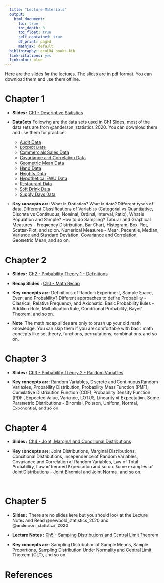 ```yaml
---
  title: "Lecture Materials"
  output: 
    html_document:
      toc: true
      toc_depth: 3
      toc_float: true
      self_contained: true
      df_print: paged
      mathjax: default
  bibliography: eco104_books.bib  
  link-citations: yes
  linkcolor: blue
---
```

  


Here are the slides for the lectures. The slides are in pdf format. You can download them and use them offline.

# Chapter 1

- **Slides :** [Ch1 - Descriptive Statistics](slides/Ch1/01_desc_stats.pdf)
- **DataSets** Following are the data sets used in Ch1 Slides, most of the data sets are from @anderson_statistics_2020. You can download them and use them for practice.

  - [Audit Data](slides/Ch1/data_sets/Audit.xlsx)
  - [Boxplot Data](slides/Ch1/data_sets/Boxplot_Data.xlsx)
  - [Commercials Sales Data](slides/Ch1/data_sets/Commercials_Sales.xlsx)
  - [Covariance and Correlation Data](slides/Ch1/data_sets/Cov_Corr_Data.xlsx)
  - [Geometric Mean Data](slides/Ch1/data_sets/GeomMean.xlsx)
  - [Hand Data](slides/Ch1/data_sets/HandData.xlsx)
  - [Heights Data](slides/Ch1/data_sets/Heights.xlsx)
  - [Hypothetical EWU Data](slides/Ch1/data_sets/Hypothetical_EWU_Data.xlsx)
  - [Restaurant Data](slides/Ch1/data_sets/Restaurant.xlsx)
  - [Soft Drink Data](slides/Ch1/data_sets/SoftDrink.xlsx)
  - [Supply Days Data](slides/Ch1/data_sets/Supply_Days.xlsx)
  
- **Key concepts are:** What is Statistics? What is data? Different types of data, Different Classifications of Variables (Categorial vs Quantitative, Discrete vs Continuous, Nominal, Ordinal, Interval, Ratio), What is Population and Sample? How to do Sampling? Tabular and Graphical Measures - Frequency Distribution, Bar Chart, Histogram, Box-Plot, Scatter-Plot, and so on. Numerical Measures - Mean, Pecentile, Median, Variance and Standard Deviation, Covariance and Correlation, Geometric Mean, and so on.


# Chapter 2

- **Slides :** [Ch2 - Probability Theory 1 - Definitions](slides/Ch2/02_prob_theory_1.pdf) 
- **Recap Slides :** [Ch0 - Math Recap](slides/Ch2/00_math_recap_1.pdf)


- **Key concepts are:** Definitions of Random Experiment, Sample Space, Event and Probability? Different approaches to define Probability - Classical, Relative Frequency, and Axiomatic. Basic Probability Rules - Addition Rule, Multiplication Rule, Conditional Probability, Bayes' Theorem, and so on.

- **Note:** The math recap slides are only to brush up your old math knowledge. You can skip them if you are comfortable with basic math concepts like set theory, functions, permutations, combinations, and so on.

# Chapter 3

- **Slides :** [Ch3 - Probability Theory 2 - Random Variables](slides/Ch3/03_prob_theory_2.pdf)

- **Key concepts are:** Random Variables, Discrete and Continuous Random Variables, Probability Distribution, Probability Mass Function (PMF), Cumulative Distribution Function (CDF), Probability Density Function (PDF), Expected Value, Variance, LOTUS, Linearity of Expectation. Some Parametric Distributions - Binomial, Poisson, Uniform, Normal, Exponential, and so on.


# Chapter 4

- **Slides :** [Ch4 - Joint, Marginal and Conditional Distributions](slides/Ch4/04_prob_theory_3.pdf)

- **Key concepts are:** Joint Distributions, Marginal Distributions, Conditional Distributions, Independence of Random Variables, Covariance and Correlation of Random Variables, Law of Total Probability, Law of Iterated Expectation and so on. Some examples of Joint Distributions - Joint Binomial and Joint Normal, and so on.

<br>

# Chapter 5

- **Slides :** There are no slides here but you should look at the Lecture Notes and Read @newbold_statistics_2020 and @anderson_statistics_2020

- **Lecture Notes :** [Ch5 - Sampling Distributions and Central Limit Theorem](slides/Ch5/Notes_Ch5_SamplingDist.pdf)

- **Key concepts are:** Sampling Distribution of Sample Means, Sample Proportions, Sampling Distribution Under Normality and Central Limit Theorem (CLT), and so on.

# **References**

<div id="refs"></div>

<div style="height:10cm;"></div>



